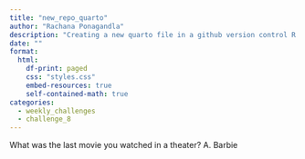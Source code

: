 ```yaml
---
title: "new_repo_quarto"
author: "Rachana Ponagandla"
description: "Creating a new quarto file in a github version control R project"
date: ""
format:
  html:
    df-print: paged
    css: "styles.css"
    embed-resources: true
    self-contained-math: true
categories:
  - weekly_challenges
  - challenge_8
---
```


What was the last movie you watched in a theater?
A. Barbie